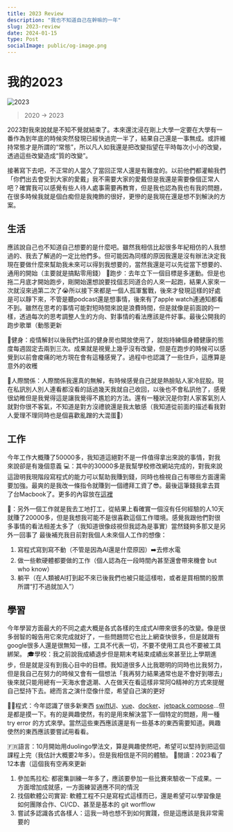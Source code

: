 ```yaml
---
title: 2023 Review
description: "我也不知道自己在幹嘛的一年"
slug: 2023-review
date: 2024-01-15
type: Post
socialImage: public/og-image.png
---
```

# 我的2023
![2023](/images/2023-review/2023.jpg)
> 2020 -> 2023

2023對我來說就是不知不覺就結束了。本來還沈浸在剛上大學一定要在大學有一番作為到年底的時候突然發現已經快過完一半了，結果自己還是一事無成。或許維持常態才是所謂的“常態”，所以凡人如我還是把改變指望在平時每次小小的改變，透過這些改變造成“質的改變”。

接著寫下去吧，不正常的人當久了當回正常人還是有難度的。以前他們都灌輸我們「你們出去會受到大家的愛戴」我不需要大家的愛戴但是我還是需要像個正常人吧？確實我可以感覺有些人待人處事需要再教育，但是我也認為我也有我的問題，在很多時候我就是個白痴但是我掩飾的很好，更慘的是我現在還是想不到解決的方案。

## 生活
應該說自己也不知道自己想要的是什麼吧。雖然我相信比起很多年紀相仿的人我想過的、我去了解過的一定比他們多。但可能因為同樣的原因我還是沒有辦法決定我現在要做什麼來幫助我未來可以得到我想要的，當然我還是可以先從當下想要的、通用的開始（主要就是搞點零用錢）
🏃跑步：去年立下一個目標是多運動。但是也拖二月底才開始跑步，剛開始還想說要找個志同道合的人來一起跑，結果人家來一次就沒來過第二次了😭所以接下來都是一個人孤軍奮戰，後來才發現這樣的好處是可以靜下來，不管是聽podcast還是想事情，後來有了apple watch連通知都看不到。雖然在思考的事情可能對短時間來說是浪費時間，但是就像是前面說的一樣，透過每次的思考調整人生的方向、對事情的看法應該是件好事。最後公開我的跑步歌單（動態更新

💪健身：疫情解封以後我們社區的健身房也開放使用了，就抱持練個身體健康的態度每週固定去兩到三次。成果就是視覺上幾乎沒有改變，但是在跑步的時候可以感覺到以前會痠痛的地方現在會有這種感覺了。過程中也認識了一些住戶，這應算是意外的收穫

👫人際關係：人際關係我還真的無解，有時候感覺自己就是熱臉貼人家冷屁股。現在私訊別人別人連看都沒看的話過幾天我就自己收回，以後也不會私訊他了，感覺很幼稚但是我覺得這是讓我覺得不尷尬的方法。還有一種狀況是你對人家客氣別人就對你很不客氣，不知道是對方沒禮貌還是我太敏感（我知道從前面的描述看我對人愛理不理同時也是個喜歡亂蹭的大混蛋🤡）
## 工作
今年工作大概賺了50000多，我知道這絕對不是一件值得拿出來說的事情，對我來說卻是有幾個意義
💻：其中的30000多是我幫學校修改網站完成的，對我來說這證明我現階段寫程式的能力可以幫助我賺到錢，同時也檢視自己有哪些方面還需要加強。最爽的是我改一條指令就賺到一個禮拜工資了😎。最後這筆錢我拿去買了台Macbook了。更多的內容放在[這裡](https://cantpr09ram.github.io/something_about_part-time_job/ )

👷：另外一個工作就是我去工地打工，從結果上看確實一個沒有任何經驗的人10天就賺了20000多，但是我想我可能不是很喜歡這個工作環境。感覺我跟他們對很多事情的看法相差太多了（我知道很像歧視但我認為是事實）當然錢夠多那又是另外一回事了
最後補充我目前對我個人未來個人工作的想像：
1. 寫程式寫到寫不動（不管是因為AI還是什麼原因）➡️去修水電
2. 做一些軟硬體都要做的工作（個人認為在一段時間內甚至還會帶來機會 but who know）
3. 躺平（在人類被AI打到起不來已後我們也被只能這樣啦，或者是買相關的股票所謂“打不過就加入”）
## 學習
今年學習方面最大的不同之處大概是各式各樣的生成式AI帶來很多的改變。像是很多弱智的報告用它來完成就好了，一些問題問它也比上網查快很多，但是就跟有google很多人還是很無知一樣，工具不代表一切，不要不使用工具也不要被工具綁架。
🎓學校：我之前說我成績退步但是期末考結束成績出來甚至比上學期進步，但是就是沒有到我心目中的目標。我知道很多人比我聰明的同時也比我努力，但是我自己在努力的時候又會有一個想法「我再努力結果通常也是不會好到哪去」後來就只能用總有一天海水會退潮、人在做天在看這樣非常阿Q精神的方式來提醒自己堅持下去。總而言之演什麼像什麼，希望自己演的更好

🧑‍💻程式：今年認識了很多新東西 [swiftUI](https://developer.apple.com/xcode/swiftui/)、[vue](https://vuejs.org/)、[docker](https://www.docker.com/)、[jetpack compose](https://developer.android.com/jetpack/compose?hl=en)...但是都是摸一下。有的是興趣使然，有的是用來解決當下一個特定的問題，用一種try error 的方式來學。當然這些東西應該還是有一些基本的東西需要知道。興趣使然的東西應該要嘗試用看看。

🇫🇷語言：10月開始用duolingo學法文，算是興趣使然吧，希望可以堅持到把這個課程上完（我估計大概要2年多）。但是我相信是不同的體驗。
📖閱讀：2023看了12本書（這個我有空再來更新

1. 參加馬拉松: 都密集訓練一年多了，應該要參加一些比賽來驗收一下成果。一方面增加成就感，一方面練習適應不同的情況
2. 找個軟體公司實習: 軟體工程不只是寫程式這樣而已，還是希望可以學習像是如何團隊合作、CI/CD、甚至是基本的 git worfflow 
3. 嘗試多認識各式各樣人：這我一時也想不到如何實踐，但是這應該是我非常需要的